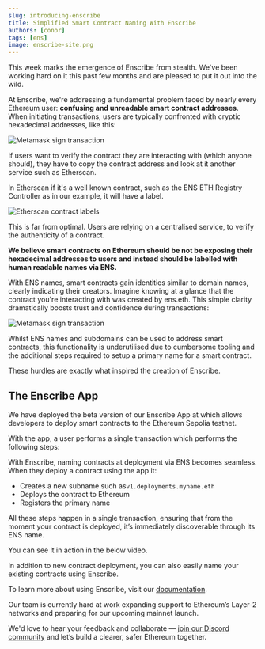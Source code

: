 ```yaml
---
slug: introducing-enscribe
title: Simplified Smart Contract Naming With Enscribe
authors: [conor]
tags: [ens]
image: enscribe-site.png
---
```

This week marks the emergence of Enscribe from stealth. We've been working hard on it this past few months and are pleased to put it out into the wild.

At Enscribe, we're addressing a fundamental problem faced by nearly every Ethereum user: **confusing and unreadable smart contract addresses**. When initiating transactions, users are typically confronted with cryptic hexadecimal addresses, like this:

![Metamask sign transaction](metamask-tx.png)

If users want to verify the contract they are interacting with (which anyone should), they have to copy the contract address and look at it another service such as Etherscan. 

In Etherscan if it's a well known contract, such as the ENS ETH Registry Controller as in our example, it will have a label.

![Etherscan contract labels](etherscan-verification.png)

This is far from optimal. Users are relying on a centralised service, to verify the authenticity of a contract.

**We believe smart contracts on Ethereum should be not be exposing their hexadecimal addresses to users and instead should be labelled with human readable names via ENS.** 

With ENS names, smart contracts gain identities similar to domain names, clearly indicating their creators. Imagine knowing at a glance that the contract you're interacting with was created by ens.eth. This simple clarity dramatically boosts trust and confidence during transactions:

![Metamask sign transaction](metamask-enscribed-tx.png)

Whilst ENS names and subdomains can be used to address smart contracts, this functionality is underutilised due to cumbersome tooling and the additional steps required to setup a primary name for a smart contract. 

These hurdles are exactly what inspired the creation of Enscribe.

## The Enscribe App


We have deployed the beta version of our Enscribe App at <AppUrl/>  which allows developers to deploy smart contracts to the Ethereum Sepolia testnet.

With the app, a user performs a single transaction which performs the following steps:

With Enscribe, naming contracts at deployment via ENS becomes seamless. When they deploy a contract using the app it:

- Creates a new subname such as`v1.deployments.myname.eth`
- Deploys the contract to Ethereum 
- Registers the primary name

All these steps happen in a single transaction, ensuring that from the moment your contract is deployed, it’s immediately discoverable through its ENS name.

You can see it in action in the below video.

<ReactPlayer controls url='https://www.youtube.com/watch?v=APqLhIJm5zs' />

In addition to new contract deployment, you can also easily name your existing contracts using Enscribe.

To learn more about using Enscribe, visit our [documentation](https://www.enscribe.xyz/docs/getting-started/contract-deployment-service).

Our team is currently hard at work expanding support to Ethereum’s Layer-2 networks and preparing for our upcoming mainnet launch.

We'd love to hear your feedback and collaborate — [join our Discord community](https://discord.gg/8QUMMdS5GY) and let’s build a clearer, safer Ethereum together.


